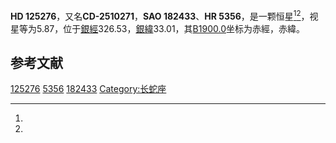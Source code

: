 {{Starbox begin
| name = HD 125276
}}
{{Starbox observe
| epoch = [[J2000.0|J2000.0]]
| constell = {{星座名待查}}<ref name=SIMBAD>{{cite web
 | url=http://simbad.u-strasbg.fr/simbad/sim-id?Ident=HR+5356
 | title =Pulsating variable Star
 | publisher=Centre de Données astronomiques de Strasbourg
 | work=SIMBAD
 | accessdate=2012-07-13}}</ref><ref name=DATA>{{cite web
 | url=http://vizier.u-strasbg.fr/viz-bin/VizieR-5?-out.add=.&-source=5050&-corr=PK=HR&-out.max=9999&HR=5356
 | title=VizieR Detailed Page
 | accessdate=2012-07-13
 | archive-date=2016-03-05
 | archive-url=https://web.archive.org/web/20160305044911/http://vizier.u-strasbg.fr/viz-bin/VizieR-5?-out.add=.&-source=5050&-corr=PK=HR&-out.max=9999&HR=5356
 | dead-url=no
 }}</ref>
| 星官 = 
| ra = {{RA|14|19|0.8}}<ref name=SIMBAD /><ref name=DATA />
| dec = {{DEC|-25|48|56}}<ref name=SIMBAD /><ref name=DATA />
| appmag_v = 5.87<ref name=SIMBAD /><ref name=DATA />
}}
{{Starbox character
| class = F5V<ref name=SIMBAD /><ref name=DATA />
| b-v = 0.5<ref name=SIMBAD /><ref name=DATA />
| u-b = -0.09<ref name=SIMBAD /><ref name=DATA />
| r-i = <ref name=SIMBAD /><ref name=DATA />
| variable = 
}}
{{Starbox astrometry
| radial_v = -0.09
| prop_mo_ra = -21
| parallax = 0.051
| p_error = 
}}
{{Starbox catalog
| names =CD-2510271，[[SAO星表|SAO]] 182433，[[HD星表|HD]] 125276，[[HR星表|HR]] 5356}}
{{Starbox reference |Simbad=HR+5356}}
{{Starbox end}}

'''HD 125276'''，又名'''CD-2510271'''，'''SAO 182433'''、'''HR 5356'''，是一颗恒星<ref name=SIMBAD /><ref name=DATA />，视星等为5.87，位于[[銀道座標系|銀經]]326.53，[[銀道座標系|銀緯]]33.01，其[[B1900.0|B1900.0]]坐标为赤經{{RA|14|13|20.3}}，赤緯{{DEC|-25|33.01|50}}。

== 参考文献 ==
{{reflist}}

{{star-stub}}

[[Category:HD和HDE天體|125276]]
[[Category:HR天體|5356]]
[[Category:SAO天體|182433]]
[[Category:长蛇座|Category:长蛇座]]